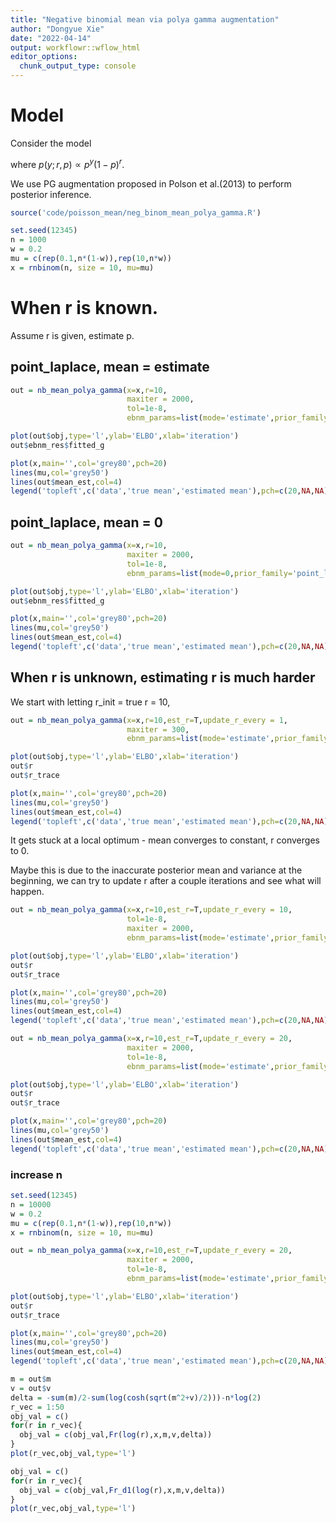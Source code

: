 ```yaml
---
title: "Negative binomial mean via polya gamma augmentation"
author: "Dongyue Xie"
date: "2022-04-14"
output: workflowr::wflow_html
editor_options:
  chunk_output_type: console
---
```


# Model

Consider the model

\begin{equation}
    \begin{split}
        &y_i\sim NB(r,p_i),
        \\
        &\log\frac{p_i}{1-p_i} = \mu_i\sim g(\cdot),
    \end{split}
\end{equation}
where $p(y;r,p)\propto p^y(1-p)^r$.

We use PG augmentation proposed in  Polson et al.(2013) to perform posterior inference.

```r
source('code/poisson_mean/neg_binom_mean_polya_gamma.R')
```

```r
set.seed(12345)
n = 1000 
w = 0.2
mu = c(rep(0.1,n*(1-w)),rep(10,n*w))
x = rnbinom(n, size = 10, mu=mu)
```

# When r is known.

Assume r is given, estimate p.

## point_laplace, mean = estimate

```r
out = nb_mean_polya_gamma(x=x,r=10,
                          maxiter = 2000,
                          tol=1e-8,
                          ebnm_params=list(mode='estimate',prior_family='point_laplace'))
```

```r
plot(out$obj,type='l',ylab='ELBO',xlab='iteration')
out$ebnm_res$fitted_g
```

```r
plot(x,main='',col='grey80',pch=20)
lines(mu,col='grey50')
lines(out$mean_est,col=4)
legend('topleft',c('data','true mean','estimated mean'),pch=c(20,NA,NA),lty=c(NA,1,1),col=c('grey80','grey50',4))
```

## point_laplace, mean = 0

```r
out = nb_mean_polya_gamma(x=x,r=10,
                          maxiter = 2000,
                          tol=1e-8,
                          ebnm_params=list(mode=0,prior_family='point_laplace'))
```

```r
plot(out$obj,type='l',ylab='ELBO',xlab='iteration')
out$ebnm_res$fitted_g
```

```r
plot(x,main='',col='grey80',pch=20)
lines(mu,col='grey50')
lines(out$mean_est,col=4)
legend('topleft',c('data','true mean','estimated mean'),pch=c(20,NA,NA),lty=c(NA,1,1),col=c('grey80','grey50',4))
```

## When r is unknown, estimating r is much harder

We start with letting r_init = true r = 10,

```r

out = nb_mean_polya_gamma(x=x,r=10,est_r=T,update_r_every = 1,
                          maxiter = 300,
                          ebnm_params=list(mode='estimate',prior_family='point_laplace'))

```

```r
plot(out$obj,type='l',ylab='ELBO',xlab='iteration')
out$r
out$r_trace
```

```r
plot(x,main='',col='grey80',pch=20)
lines(mu,col='grey50')
lines(out$mean_est,col=4)
legend('topleft',c('data','true mean','estimated mean'),pch=c(20,NA,NA),lty=c(NA,1,1),col=c('grey80','grey50',4))
```

It gets stuck at a local optimum - mean converges to constant, r converges to 0.


Maybe this is due to the inaccurate posterior mean and variance at the beginning, we can try to update r after a couple iterations and see what will happen.


```r

out = nb_mean_polya_gamma(x=x,r=10,est_r=T,update_r_every = 10,
                          tol=1e-8,
                          maxiter = 2000,
                          ebnm_params=list(mode='estimate',prior_family='point_laplace'))

```

```r
plot(out$obj,type='l',ylab='ELBO',xlab='iteration')
out$r
out$r_trace
```


```r
plot(x,main='',col='grey80',pch=20)
lines(mu,col='grey50')
lines(out$mean_est,col=4)
legend('topleft',c('data','true mean','estimated mean'),pch=c(20,NA,NA),lty=c(NA,1,1),col=c('grey80','grey50',4))
```




```r

out = nb_mean_polya_gamma(x=x,r=10,est_r=T,update_r_every = 20,
                          maxiter = 2000,
                          tol=1e-8,
                          ebnm_params=list(mode='estimate',prior_family='point_laplace'))

```

```r
plot(out$obj,type='l',ylab='ELBO',xlab='iteration')
out$r
out$r_trace
```

```r
plot(x,main='',col='grey80',pch=20)
lines(mu,col='grey50')
lines(out$mean_est,col=4)
legend('topleft',c('data','true mean','estimated mean'),pch=c(20,NA,NA),lty=c(NA,1,1),col=c('grey80','grey50',4))
```


### increase n

```r
set.seed(12345)
n = 10000
w = 0.2
mu = c(rep(0.1,n*(1-w)),rep(10,n*w))
x = rnbinom(n, size = 10, mu=mu)
```

```r

out = nb_mean_polya_gamma(x=x,r=10,est_r=T,update_r_every = 20,
                          maxiter = 2000,
                          tol=1e-8,
                          ebnm_params=list(mode='estimate',prior_family='point_laplace'))

```

```r
plot(out$obj,type='l',ylab='ELBO',xlab='iteration')
out$r
out$r_trace
```

```r
plot(x,main='',col='grey80',pch=20)
lines(mu,col='grey50')
lines(out$mean_est,col=4)
legend('topleft',c('data','true mean','estimated mean'),pch=c(20,NA,NA),lty=c(NA,1,1),col=c('grey80','grey50',4))
```
















```r
m = out$m
v = out$v
delta = -sum(m)/2-sum(log(cosh(sqrt(m^2+v)/2)))-n*log(2)
r_vec = 1:50
obj_val = c()
for(r in r_vec){
  obj_val = c(obj_val,Fr(log(r),x,m,v,delta))
}
plot(r_vec,obj_val,type='l')
```

```r
obj_val = c()
for(r in r_vec){
  obj_val = c(obj_val,Fr_d1(log(r),x,m,v,delta))
}
plot(r_vec,obj_val,type='l')
```

